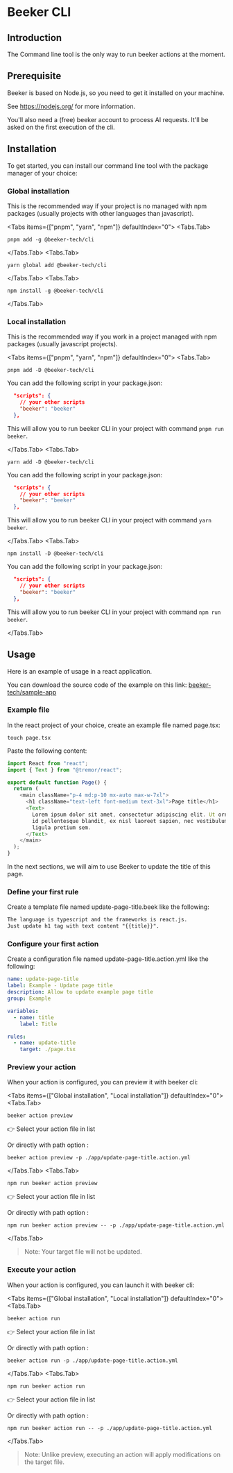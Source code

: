 
# Beeker CLI

## Introduction

The Command line tool is the only way to run beeker actions at the moment.

## Prerequisite

Beeker is based on Node.js, so you need to get it installed on your machine.

See https://nodejs.org/ for more information.

You'll also need a (free) beeker account to process AI requests.
It'll be asked on the first execution of the cli.

## Installation

To get started, you can install our command line tool with the package manager of your choice:

### Global installation

This is the recommended way if your project is no managed with npm packages (usually projects with other languages than javascript).

<Tabs items={["pnpm", "yarn", "npm"]} defaultIndex="0">
  <Tabs.Tab>

```console copy
pnpm add -g @beeker-tech/cli
```

  </Tabs.Tab>
  <Tabs.Tab>

```console copy
yarn global add @beeker-tech/cli
```

  </Tabs.Tab>
  <Tabs.Tab>

```console copy
npm install -g @beeker-tech/cli
```

  </Tabs.Tab>
</Tabs>

### Local installation

This is the recommended way if you work in a project managed with npm packages (usually javascript projects).

<Tabs items={["pnpm", "yarn", "npm"]} defaultIndex="0">
  <Tabs.Tab>

```console copy
pnpm add -D @beeker-tech/cli
```

You can add the following script in your package.json:

```json filename="package.json" copy
  "scripts": {
    // your other scripts
    "beeker": "beeker"
  },
```

This will allow you to run beeker CLI in your project with command `pnpm run beeker`.

  </Tabs.Tab>
  <Tabs.Tab>

```console copy
yarn add -D @beeker-tech/cli
```

You can add the following script in your package.json:

```json filename="package.json" copy
  "scripts": {
    // your other scripts
    "beeker": "beeker"
  },
```

This will allow you to run beeker CLI in your project with command `yarn beeker`.

  </Tabs.Tab>
  <Tabs.Tab>

```console copy
npm install -D @beeker-tech/cli
```

You can add the following script in your package.json:

```json filename="package.json" copy
  "scripts": {
    // your other scripts
    "beeker": "beeker"
  },
```

This will allow you to run beeker CLI in your project with command `npm run beeker`.

  </Tabs.Tab>
</Tabs>

## Usage

Here is an example of usage in a react application.

You can download the source code of the example on this link:
[beeker-tech/sample-app](https://github.com/beeker-tech/sample-app/tree/feature/update-page-title)

### Example file

In the react project of your choice, create an example file named page.tsx:

```console copy
touch page.tsx
```

Paste the following content:

```js filename="page.tsx" copy
import React from "react";
import { Text } from "@tremor/react";

export default function Page() {
  return (
    <main className="p-4 md:p-10 mx-auto max-w-7xl">
      <h1 className="text-left font-medium text-3xl">Page title</h1>
      <Text>
        Lorem ipsum dolor sit amet, consectetur adipiscing elit. Ut ornare, sem
        id pellentesque blandit, ex nisl laoreet sapien, nec vestibulum urna
        ligula pretium sem.
      </Text>
    </main>
  );
}
```

In the next sections, we will aim to use Beeker to update the title of this page.

### Define your first rule

Create a template file named update-page-title.beek like the following:

```txt filename="update-page-title.beek" copy
The language is typescript and the frameworks is react.js.
Just update h1 tag with text content "{{title}}".
```

### Configure your first action

Create a configuration file named update-page-title.action.yml like the following:

```yml filename="update-page-title.action.yml" copy
name: update-page-title
label: Example - Update page title
description: Allow to update example page title
group: Example

variables:
  - name: title
    label: Title

rules:
  - name: update-title
    target: ./page.tsx
```

### Preview your action

When your action is configured, you can preview it with beeker cli:

<Tabs items={["Global installation", "Local installation"]} defaultIndex="0">
  <Tabs.Tab>

```console copy
beeker action preview
```

👉 Select your action file in list

Or directly with path option :

```console copy
beeker action preview -p ./app/update-page-title.action.yml
```

  </Tabs.Tab>
    <Tabs.Tab>

```console copy
npm run beeker action preview
```

👉 Select your action file in list

Or directly with path option :

```console copy
npm run beeker action preview -- -p ./app/update-page-title.action.yml
```

  </Tabs.Tab>
</Tabs>

<Steps>

</Steps>

> Note: Your target file will not be updated.

### Execute your action

When your action is configured, you can launch it with beeker cli:

<Tabs items={["Global installation", "Local installation"]} defaultIndex="0">
  <Tabs.Tab>

```console copy
beeker action run
```

👉 Select your action file in list

Or directly with path option :

```console copy
beeker action run -p ./app/update-page-title.action.yml
```

  </Tabs.Tab>
    <Tabs.Tab>

```console copy
npm run beeker action run
```

👉 Select your action file in list

Or directly with path option :

```console copy
npm run beeker action run -- -p ./app/update-page-title.action.yml
```

  </Tabs.Tab>
</Tabs>

<Steps>

</Steps>

> Note: Unlike preview, executing an action will apply modifications on the target file.
